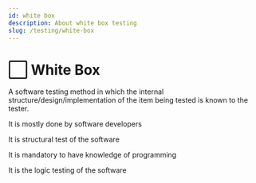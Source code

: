 ```yaml
---
id: white box
description: About white box testing
slug: /testing/white-box
---
```


# ⬜ White Box


A software testing method in which the internal structure/design/implementation of the item being tested is known to the tester. 

It is mostly done by software developers

It is structural test of the software

It is mandatory to have knowledge of programming

It is the logic testing of the software